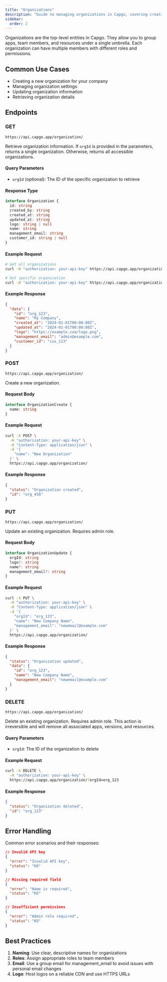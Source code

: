 ```yaml
---
title: "Organizations"
description: "Guide to managing organizations in Capgo, covering creation, settings, updates, and retrieval of organization details."
sidebar:
  order: 2
---
```


Organizations are the top-level entities in Capgo. They allow you to group apps, team members, and resources under a single umbrella. Each organization can have multiple members with different roles and permissions.

## Common Use Cases

- Creating a new organization for your company
- Managing organization settings
- Updating organization information
- Retrieving organization details

## Endpoints

### GET

`https://api.capgo.app/organization/`

Retrieve organization information. If `orgId` is provided in the parameters, returns a single organization. Otherwise, returns all accessible organizations.

#### Query Parameters

- `orgId` (optional): The ID of the specific organization to retrieve

#### Response Type

```typescript
interface Organization {
  id: string
  created_by: string
  created_at: string
  updated_at: string
  logo: string | null
  name: string
  management_email: string
  customer_id: string | null
}
```

#### Example Request

```bash
# Get all organizations
curl -H "authorization: your-api-key" https://api.capgo.app/organization/

# Get specific organization
curl -H "authorization: your-api-key" https://api.capgo.app/organization/?orgId=org_123
```

#### Example Response

```json
{
  "data": {
    "id": "org_123",
    "name": "My Company",
    "created_at": "2024-01-01T00:00:00Z",
    "updated_at": "2024-01-01T00:00:00Z",
    "logo": "https://example.com/logo.png",
    "management_email": "admin@example.com",
    "customer_id": "cus_123"
  }
}
```

### POST

`https://api.capgo.app/organization/`

Create a new organization.

#### Request Body

```typescript
interface OrganizationCreate {
  name: string
}
```

#### Example Request

```bash
curl -X POST \
  -H "authorization: your-api-key" \
  -H "Content-Type: application/json" \
  -d '{
    "name": "New Organization"
  }' \
  https://api.capgo.app/organization/
```

#### Example Response

```json
{
  "status": "Organization created",
  "id": "org_456"
}
```

### PUT

`https://api.capgo.app/organization/`

Update an existing organization. Requires admin role.

#### Request Body

```typescript
interface OrganizationUpdate {
  orgId: string
  logo?: string
  name?: string
  management_email?: string
}
```

#### Example Request

```bash
curl -X PUT \
  -H "authorization: your-api-key" \
  -H "Content-Type: application/json" \
  -d '{
    "orgId": "org_123",
    "name": "New Company Name",
    "management_email": "newemail@example.com"
  }' \
  https://api.capgo.app/organization/
```

#### Example Response

```json
{
  "status": "Organization updated",
  "data": {
    "id": "org_123",
    "name": "New Company Name",
    "management_email": "newemail@example.com"
  }
}
```

### DELETE

`https://api.capgo.app/organization/`

Delete an existing organization. Requires admin role. This action is irreversible and will remove all associated apps, versions, and resources.

#### Query Parameters

- `orgId`: The ID of the organization to delete

#### Example Request

```bash
curl -X DELETE \
  -H "authorization: your-api-key" \
  https://api.capgo.app/organization/?orgId=org_123
```

#### Example Response

```json
{
  "status": "Organization deleted",
  "id": "org_123"
}
```

## Error Handling

Common error scenarios and their responses:

```json
// Invalid API key
{
  "error": "Invalid API key",
  "status": "KO"
}

// Missing required field
{
  "error": "Name is required",
  "status": "KO"
}

// Insufficient permissions
{
  "error": "Admin role required",
  "status": "KO"
}
```

## Best Practices

1. **Naming**: Use clear, descriptive names for organizations
2. **Roles**: Assign appropriate roles to team members
3. **Email**: Use a group email for management_email to avoid issues with personal email changes
4. **Logo**: Host logos on a reliable CDN and use HTTPS URLs 
